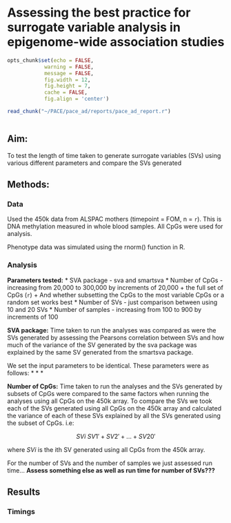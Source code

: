 # Assessing the best practice for surrogate variable analysis in epigenome-wide association studies

```r
opts_chunk$set(echo = FALSE, 
            warning = FALSE, 
            message = FALSE, 
            fig.width = 12, 
            fig.height = 7,
            cache = FALSE,
            fig.align = 'center')
```

```r
read_chunk("~/PACE/pace_ad/reports/pace_ad_report.r")
```

``` r
```

## Aim:
To test the length of time taken to generate surrogate variables (SVs) using various different parameters and compare the SVs generated

## Methods:

### Data
Used the 450k data from ALSPAC mothers (timepoint = FOM, n = `r `). This is DNA methylation measured in whole blood samples. All CpGs were used for analysis. 

Phenotype data was simulated using the rnorm() function in R.

### Analysis
__Parameters tested:__
* SVA package - sva and smartsva
* Number of CpGs - increasing from 20,000 to 300,000 by increments of 20,000 + the full set of CpGs (`r`)
	+ And whether subsetting the CpGs to the most variable CpGs or a random set works best 
* Number of SVs - just comparison between using 10 and 20 SVs
* Number of samples - increasing from 100 to 900 by increments of 100

__SVA package:__
Time taken to run the analyses was compared as were the SVs generated by assessing the Pearsons correlation between SVs and how much of the variance of the SV generated by the sva package was explained by the same SV generated from the smartsva package.

We set the input parameters to be identical. These parameters were as follows:
* 
* 
* 

__Number of CpGs:__
Time taken to run the analyses and the SVs generated by subsets of CpGs were compared to the same factors when running the analyses using all CpGs on the 450k array. To compare the SVs we took each of the SVs generated using all CpGs on the 450k array and calculated the variance of each of these SVs explained by all the SVs generated using the subset of CpGs. i.e:

$$SVi ~ SV1' + SV2' + ... + SV20'$$

where _SVi_ is the ith SV generated using all CpGs from the 450k array. 

For the number of SVs and the number of samples we just assessed run time...
__Assess something else as well as run time for number of SVs???__ 


## Results

### Timings












